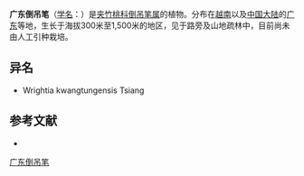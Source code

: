 {{Speciesbox
| name = 广东倒吊笔
| status = 
| status_system = 
| image =
| genus = Wrightia
| species = kwangtungensis
| authority = Tsiang in Sunyatsentia
}}

'''广东倒吊笔'''（[[学名|学名]]：{{lang|la|''Wrightia kwangtungensis''}}）是[[夹竹桃科|夹竹桃科]][[倒吊笔属|倒吊笔属]]的植物。分布在[[越南|越南]]以及[[中国大陆|中国大陆]]的[[广东|广东]]等地，生长于海拔300米至1,500米的地区，见于路旁及山地疏林中，目前尚未由人工引种栽培。

== 异名 ==
* Wrightia kwangtungensis Tsiang

== 参考文献 ==
<div class="references-small">
* {{cite web| url =http://www.bioinfo.cn/db05/KmzwSpecies.php?action=view&id=1265| title =广东倒吊笔| work =《中国高等植物数据库全库》| publisher =中国科学院微生物研究所| author =昆明植物研究所| accessdate =2009-02-22| deadurl =yes| archiveurl =https://web.archive.org/web/20160305052130/http://www.bioinfo.cn/db05/KmzwSpecies.php?action=view&id=1265| archivedate =2016-03-05}}
</div>
{{Taxonbar|from=Q11061644}}

[[Category:倒吊笔属|广东倒吊笔]]


{{植物小作品}}